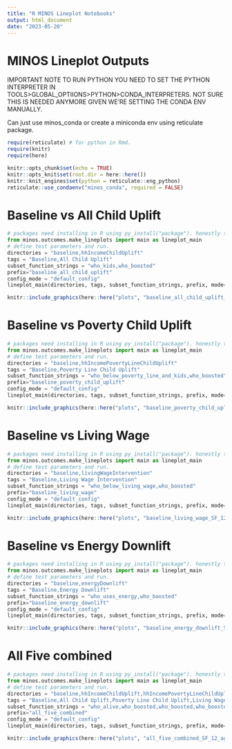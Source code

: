 ```yaml
---
title: "R MINOS Lineplot Notebooks"
output: html_document
date: "2023-05-20"
---
```


# MINOS Lineplot Outputs

IMPORTANT NOTE TO RUN PYTHON YOU NEED TO SET THE PYTHON INTERPRETER 
IN TOOLS>GLOBAL_OPTIIONS>PYTHON>CONDA_INTERPRETERS. 
NOT SURE THIS IS NEEDED ANYMORE GIVEN WE'RE SETTING THE CONDA ENV MANUALLY. 

Can just use minos_conda or create a miniconda env using reticulate package. 

```r
require(reticulate) # for python in Rmd. 
require(knitr)
require(here)

knitr::opts_chunk$set(echo = TRUE)
knitr::opts_knit$set(root.dir = here::here())
knitr::knit_engines$set(python = reticulate::eng_python)
reticulate::use_condaenv("minos_conda", required = FALSE)
```

# Baseline vs All Child Uplift


```python
# packages need installing in R using py_install("package"). honestly this seems not worth it..
from minos.outcomes.make_lineplots import main as lineplot_main
# define test parameters and run.
directories = "baseline,hhIncomeChildUplift"
tags = "Baseline,All Child Uplift"
subset_function_strings = "who_kids,who_boosted"
prefix="baseline_all_child_uplift"
config_mode = "default_config"
lineplot_main(directories, tags, subset_function_strings, prefix, mode=config_mode, ref="Baseline", v="SF_12", method='nanmean')
```

```r
knitr::include_graphics(here::here("plots", "baseline_all_child_uplift_SF_12_aggs_by_year.png"), error=FALSE)
```


# Baseline vs Poverty Child Uplift


```python
# packages need installing in R using py_install("package"). honestly this seems not worth it..
from minos.outcomes.make_lineplots import main as lineplot_main
# define test parameters and run.
directories = "baseline,hhIncomePovertyLineChildUplift"
tags = "Baseline,Poverty Line Child Uplift"
subset_function_strings = "who_below_poverty_line_and_kids,who_boosted"
prefix="baseline_poverty_child_uplift"
config_mode = "default_config"
lineplot_main(directories, tags, subset_function_strings, prefix, mode=config_mode, ref="Baseline", v="SF_12", method='nanmean')
```

```r
knitr::include_graphics(here::here("plots", "baseline_poverty_child_uplift_SF_12_aggs_by_year.png"), error=FALSE)
```

# Baseline vs Living Wage

```python
# packages need installing in R using py_install("package"). honestly this seems not worth it..
from minos.outcomes.make_lineplots import main as lineplot_main
# define test parameters and run.
directories = "baseline,livingWageIntervention"
tags = "Baseline,Living Wage Intervention"
subset_function_strings = "who_below_living_wage,who_boosted"
prefix="baseline_living_wage"
config_mode = "default_config"
lineplot_main(directories, tags, subset_function_strings, prefix, mode=config_mode, ref="Baseline", v="SF_12", method='nanmean')
```

```r
knitr::include_graphics(here::here("plots", "baseline_living_wage_SF_12_aggs_by_year.png"), error=FALSE)
```

# Baseline vs Energy Downlift

```python
# packages need installing in R using py_install("package"). honestly this seems not worth it..
from minos.outcomes.make_lineplots import main as lineplot_main
# define test parameters and run.
directories = "baseline,energyDownlift"
tags = "Baseline,Energy Downlift"
subset_function_strings = "who_uses_energy,who_boosted"
prefix="baseline_energy_downlift"
config_mode = "default_config"
lineplot_main(directories, tags, subset_function_strings, prefix, mode=config_mode, ref="Baseline", v="SF_12", method='nanmean')
```

```r
knitr::include_graphics(here::here("plots", "baseline_energy_downlift_SF_12_aggs_by_year.png"), error=FALSE)
```


# All Five combined

```python
# packages need installing in R using py_install("package"). honestly this seems not worth it..
from minos.outcomes.make_lineplots import main as lineplot_main
# define test parameters and run.
directories = "baseline,hhIncomeChildUplift,hhIncomePovertyLineChildUplift,livingWageIntervention,energyDownlift"
tags = "Baseline,All Child Uplift,Poverty Line Child Uplift,Living Wage Intervention,Energy Downlift"
subset_function_strings = "who_alive,who_boosted,who_boosted,who_boosted,who_boosted"
prefix="all_five_combined"
config_mode = "default_config"
lineplot_main(directories, tags, subset_function_strings, prefix, mode=config_mode, ref="Baseline", v="SF_12", method='nanmean')
```

```r
knitr::include_graphics(here::here("plots", "all_five_combined_SF_12_aggs_by_year.png"), error=FALSE)
```

